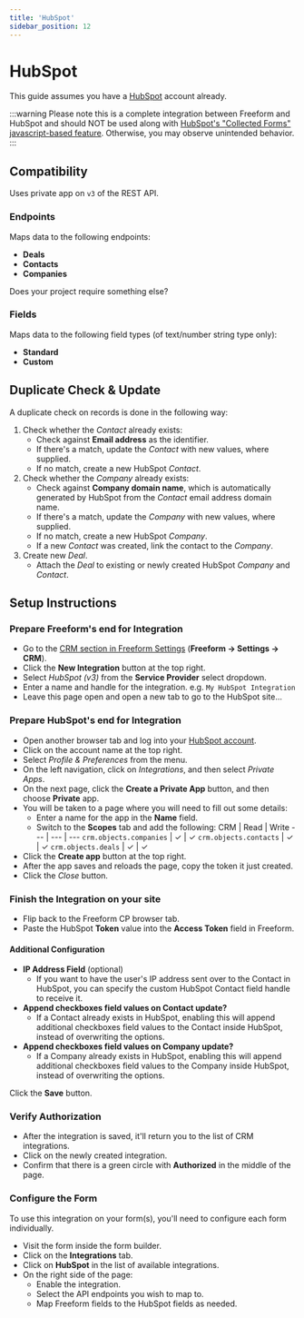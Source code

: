 ```yaml
---
title: 'HubSpot'
sidebar_position: 12
---
```



# HubSpot <Badge type="pro" text="Pro" /><Badge type="feature" text="Improved in 5.0+" />

This guide assumes you have a [HubSpot](https://www.hubspot.com) account already.

:::warning
Please note this is a complete integration between Freeform and HubSpot and should NOT be used along with [HubSpot's "Collected Forms" javascript-based feature](https://knowledge.hubspot.com/forms/use-non-hubspot-forms). Otherwise, you may observe unintended behavior.
:::

## Compatibility

Uses private app on `v3` of the REST API.

### Endpoints

Maps data to the following endpoints:

- **Deals**
- **Contacts**
- **Companies**

Does your project require something else? &nbsp; <PrimaryButtonWithLink to='/support' label='Contact Us' />

### Fields

Maps data to the following field types (of text/number string type only):

- **Standard**
- **Custom**

## Duplicate Check & Update

A duplicate check on records is done in the following way:

1. Check whether the _Contact_ already exists:
   - Check against **Email address** as the identifier.
   - If there's a match, update the _Contact_ with new values, where supplied.
   - If no match, create a new HubSpot _Contact_.
2. Check whether the _Company_ already exists:
   - Check against **Company domain name**, which is automatically generated by HubSpot from the _Contact_ email address domain name.
   - If there's a match, update the _Company_ with new values, where supplied.
   - If no match, create a new HubSpot _Company_.
   - If a new _Contact_ was created, link the contact to the _Company_.
3. Create new _Deal_.
   - Attach the _Deal_ to existing or newly created HubSpot _Company_ and _Contact_.

## Setup Instructions

<VerticalStepWrapper>

<StepMarkdown>

### Prepare Freeform's end for Integration

- Go to the [CRM section in Freeform Settings](../configuration/settings/#crm) (**Freeform → Settings → CRM**).
- Click the **New Integration** button at the top right.
- Select _HubSpot (v3)_ from the **Service Provider** select dropdown.
- Enter a name and handle for the integration. e.g. `My HubSpot Integration`
- Leave this page open and open a new tab to go to the HubSpot site...

</StepMarkdown>

<StepMarkdown>

### Prepare HubSpot's end for Integration

- Open another browser tab and log into your [HubSpot account](https://app.hubspot.com/).
- Click on the account name at the top right.
- Select _Profile & Preferences_ from the menu.
- On the left navigation, click on _Integrations_, and then select _Private Apps_.
- On the next page, click the **Create a Private App** button, and then choose **Private** app.
- You will be taken to a page where you will need to fill out some details:
  - Enter a name for the app in the **Name** field.
  - Switch to the **Scopes** tab and add the following:
    CRM | Read | Write
    --- | --- | ---
    `crm.objects.companies` | ✓ | ✓
    `crm.objects.contacts` | ✓ | ✓
    `crm.objects.deals` | ✓ | ✓
- Click the **Create app** button at the top right.
- After the app saves and reloads the page, copy the token it just created.
- Click the _Close_ button.

</StepMarkdown>

<StepMarkdown>

### Finish the Integration on your site

- Flip back to the Freeform CP browser tab.
- Paste the HubSpot **Token** value into the **Access Token** field in Freeform.

#### Additional Configuration

- **IP Address Field** (optional)
  - If you want to have the user's IP address sent over to the Contact in HubSpot, you can specify the custom HubSpot Contact field handle to receive it.
- **Append checkboxes field values on Contact update?**
  - If a Contact already exists in HubSpot, enabling this will append additional checkboxes field values to the Contact inside HubSpot, instead of overwriting the options.
- **Append checkboxes field values on Company update?**
  - If a Company already exists in HubSpot, enabling this will append additional checkboxes field values to the Company inside HubSpot, instead of overwriting the options.

Click the **Save** button.

</StepMarkdown>

<StepMarkdown>

### Verify Authorization

- After the integration is saved, it'll return you to the list of CRM integrations.
- Click on the newly created integration.
- Confirm that there is a green circle with **Authorized** in the middle of the page.

</StepMarkdown>

<StepMarkdown>

### Configure the Form

To use this integration on your form(s), you'll need to configure each form individually.

- Visit the form inside the form builder.
- Click on the **Integrations** tab.
- Click on **HubSpot** in the list of available integrations.
- On the right side of the page:
  - Enable the integration.
  - Select the API endpoints you wish to map to.
  - Map Freeform fields to the HubSpot fields as needed.

</StepMarkdown>

</VerticalStepWrapper>
